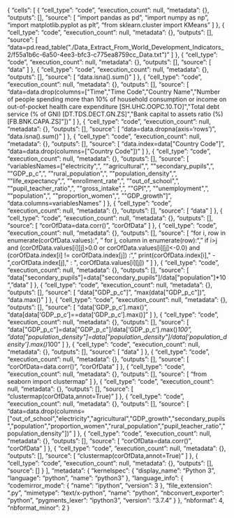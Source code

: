 {
 "cells": [
  {
   "cell_type": "code",
   "execution_count": null,
   "metadata": {},
   "outputs": [],
   "source": [
    "import pandas as pd\n",
    "import numpy as np\n",
    "import matplotlib.pyplot as plt\n",
    "from sklearn.cluster import KMeans"
   ]
  },
  {
   "cell_type": "code",
   "execution_count": null,
   "metadata": {},
   "outputs": [],
   "source": [
    "data=pd.read_table(\"./Data_Extract_From_World_Development_Indicators_2/f55a1b6c-6a50-4ee3-bfc3-c775ea8759cc_Data.txt\")"
   ]
  },
  {
   "cell_type": "code",
   "execution_count": null,
   "metadata": {},
   "outputs": [],
   "source": [
    "data"
   ]
  },
  {
   "cell_type": "code",
   "execution_count": null,
   "metadata": {},
   "outputs": [],
   "source": [
    "data.isna().sum()"
   ]
  },
  {
   "cell_type": "code",
   "execution_count": null,
   "metadata": {},
   "outputs": [],
   "source": [
    "data=data.drop(columns=[\"Time\",\"Time Code\",\"Country Name\",\"Number of people spending more than 10% of household consumption or income on out-of-pocket health care expenditure [SH.UHC.OOPC.10.TO]\",\"Total debt service (% of GNI) [DT.TDS.DECT.GN.ZS]\",\"Bank capital to assets ratio (%) [FB.BNK.CAPA.ZS]\"])"
   ]
  },
  {
   "cell_type": "code",
   "execution_count": null,
   "metadata": {},
   "outputs": [],
   "source": [
    "data=data.dropna(axis='rows')\n",
    "data.isna().sum()"
   ]
  },
  {
   "cell_type": "code",
   "execution_count": null,
   "metadata": {},
   "outputs": [],
   "source": [
    "data.index=data[\"Country Code\"]\n",
    "data=data.drop(columns=[\"Country Code\"])"
   ]
  },
  {
   "cell_type": "code",
   "execution_count": null,
   "metadata": {},
   "outputs": [],
   "source": [
    "variablesNames=[\"electricity\",\n",
    "\"agricultural\",\n",
    "\"secondary_pupils\",\t\n",
    "\"GDP_p_c\",\n",
    "\"rural_population\",\n",
    "\"population_density\",\n",
    "\"life_expectancy\",\n",
    "\"enrollment_rate\",\n",
    "\"out_of_school\",\n",
    "\"pupil_teacher_ratio\",\n",
    "\"gross_intake\",\n",
    "\"GPI\",\n",
    "\"unemployment\",\n",
    "\"population\",\n",
    "\"proportion_women\",\n",
    "\"GDP_growth\"]\n",
    "data.columns=variablesNames"
   ]
  },
  {
   "cell_type": "code",
   "execution_count": null,
   "metadata": {},
   "outputs": [],
   "source": [
    "data"
   ]
  },
  {
   "cell_type": "code",
   "execution_count": null,
   "metadata": {},
   "outputs": [],
   "source": [
    "corOfData=data.corr()\n",
    "corOfData"
   ]
  },
  {
   "cell_type": "code",
   "execution_count": null,
   "metadata": {},
   "outputs": [],
   "source": [
    "for i, row in enumerate(corOfData.values):\n",
    "    for j, column in enumerate(row):\n",
    "        if i>j and (corOfData.values[i][j]>0.0 or corOfData.values[i][j]<-0.0) and (corOfData.index[i] != corOfData.index[j]) :\n",
    "            print(corOfData.index[i],\" - \",corOfData.index[j],\" : \", corOfData.values[i][j])    "
   ]
  },
  {
   "cell_type": "code",
   "execution_count": null,
   "metadata": {},
   "outputs": [],
   "source": [
    "data[\"secondary_pupils\"]=data[\"secondary_pupils\"]/data[\"population\"]*10\n",
    "data"
   ]
  },
  {
   "cell_type": "code",
   "execution_count": null,
   "metadata": {},
   "outputs": [],
   "source": [
    "data[\"GDP_p_c\"]\n",
    "max(data[\"GDP_p_c\"])\n",
    "data.max() "
   ]
  },
  {
   "cell_type": "code",
   "execution_count": null,
   "metadata": {},
   "outputs": [],
   "source": [
    "data['GDP_p_c'].max()\n",
    "data[data['GDP_p_c']==data['GDP_p_c'].max()]"
   ]
  },
  {
   "cell_type": "code",
   "execution_count": null,
   "metadata": {},
   "outputs": [],
   "source": [
    "data[\"GDP_p_c\"]=data[\"GDP_p_c\"]/data['GDP_p_c'].max()*100\n",
    "data[\"population_density\"]=data[\"population_density\"]/data['population_density'].max()*100"
   ]
  },
  {
   "cell_type": "code",
   "execution_count": null,
   "metadata": {},
   "outputs": [],
   "source": [
    "data"
   ]
  },
  {
   "cell_type": "code",
   "execution_count": null,
   "metadata": {},
   "outputs": [],
   "source": [
    "corOfData=data.corr()\n",
    "corOfData"
   ]
  },
  {
   "cell_type": "code",
   "execution_count": null,
   "metadata": {},
   "outputs": [],
   "source": [
    "from seaborn import clustermap"
   ]
  },
  {
   "cell_type": "code",
   "execution_count": null,
   "metadata": {},
   "outputs": [],
   "source": [
    "clustermap(corOfData,annot=True)"
   ]
  },
  {
   "cell_type": "code",
   "execution_count": null,
   "metadata": {},
   "outputs": [],
   "source": [
    "data=data.drop(columns=[\"out_of_school\",\"electricity\",\"agricultural\",\"GDP_growth\",\"secondary_pupils\",\"population\",\"proportion_women\",\"rural_population\",\"pupil_teacher_ratio\",\"population_density\"])\n"
   ]
  },
  {
   "cell_type": "code",
   "execution_count": null,
   "metadata": {},
   "outputs": [],
   "source": [
    "corOfData=data.corr()\n",
    "corOfData"
   ]
  },
  {
   "cell_type": "code",
   "execution_count": null,
   "metadata": {},
   "outputs": [],
   "source": [
    "clustermap(corOfData,annot=True)"
   ]
  },
  {
   "cell_type": "code",
   "execution_count": null,
   "metadata": {},
   "outputs": [],
   "source": []
  }
 ],
 "metadata": {
  "kernelspec": {
   "display_name": "Python 3",
   "language": "python",
   "name": "python3"
  },
  "language_info": {
   "codemirror_mode": {
    "name": "ipython",
    "version": 3
   },
   "file_extension": ".py",
   "mimetype": "text/x-python",
   "name": "python",
   "nbconvert_exporter": "python",
   "pygments_lexer": "ipython3",
   "version": "3.7.4"
  }
 },
 "nbformat": 4,
 "nbformat_minor": 2
}
